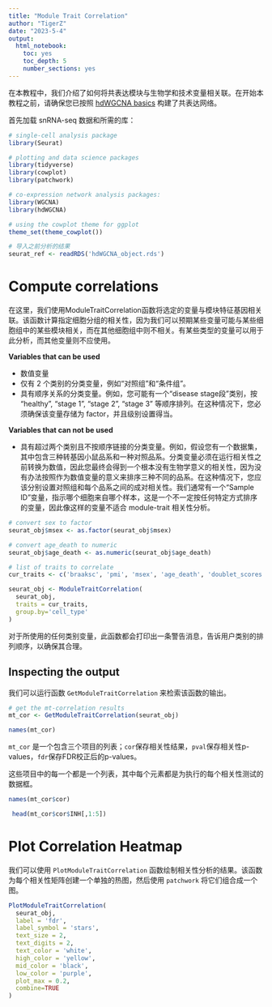 ```yaml
---
title: "Module Trait Correlation"
author: "TigerZ"
date: "2023-5-4"
output: 
  html_notebook: 
    toc: yes
    toc_depth: 5
    number_sections: yes
---
```



在本教程中，我们介绍了如何将共表达模块与生物学和技术变量相关联。在开始本教程之前，请确保您已按照 [hdWGCNA basics](https://smorabit.github.io/hdWGCNA/articles/articles/basics_tutorial.html) 构建了共表达网络。

首先加载 snRNA-seq 数据和所需的库：

```r
# single-cell analysis package
library(Seurat)

# plotting and data science packages
library(tidyverse)
library(cowplot)
library(patchwork)

# co-expression network analysis packages:
library(WGCNA)
library(hdWGCNA)

# using the cowplot theme for ggplot
theme_set(theme_cowplot())

# 导入之前分析的结果
seurat_ref <- readRDS('hdWGCNA_object.rds')
```


# Compute correlations

在这里，我们使用ModuleTraitCorrelation函数将选定的变量与模块特征基因相关联。该函数计算指定细胞分组的相关性，因为我们可以预期某些变量可能与某些细胞组中的某些模块相关，而在其他细胞组中则不相关。有某些类型的变量可以用于此分析，而其他变量则不应使用。

**Variables that can be used**

- 数值变量
- 仅有 2 个类别的分类变量，例如“对照组”和“条件组”。
- 具有顺序关系的分类变量。例如，您可能有一个“disease stage段”类别，按 “healthy”, “stage 1”, “stage 2”, “stage 3” 等顺序排列。在这种情况下，您必须确保该变量存储为 factor，并且级别设置得当。

**Variables that can not be used**

- 具有超过两个类别且不按顺序链接的分类变量。例如，假设您有一个数据集，其中包含三种转基因小鼠品系和一种对照品系。分类变量必须在运行相关性之前转换为数值，因此您最终会得到一个根本没有生物学意义的相关性，因为没有办法按照作为数值变量的意义来排序三种不同的品系。在这种情况下，您应该分别设置对照组和每个品系之间的成对相关性。我们通常有一个“Sample ID”变量，指示哪个细胞来自哪个样本，这是一个不一定按任何特定方式排序的变量，因此像这样的变量不适合 module-trait 相关性分析。

```r
# convert sex to factor
seurat_obj$msex <- as.factor(seurat_obj$msex)

# convert age_death to numeric
seurat_obj$age_death <- as.numeric(seurat_obj$age_death)

# list of traits to correlate
cur_traits <- c('braaksc', 'pmi', 'msex', 'age_death', 'doublet_scores', 'nCount_RNA', 'nFeature_RNA', 'total_counts_mt')

seurat_obj <- ModuleTraitCorrelation(
  seurat_obj,
  traits = cur_traits,
  group.by='cell_type'
)
```

对于所使用的任何类别变量，此函数都会打印出一条警告消息，告诉用户类别的排列顺序，以确保其合理。


## Inspecting the output

我们可以运行函数 `GetModuleTraitCorrelation` 来检索该函数的输出。

```r
# get the mt-correlation results
mt_cor <- GetModuleTraitCorrelation(seurat_obj)

names(mt_cor)
```

`mt_cor` 是一个包含三个项目的列表；`cor`保存相关性结果，`pval`保存相关性p-values，`fdr`保存FDR校正后的p-values。

这些项目中的每一个都是一个列表，其中每个元素都是为执行的每个相关性测试的数据框。

```r
names(mt_cor$cor)
```

```r
 head(mt_cor$cor$INH[,1:5])
```



# Plot Correlation Heatmap

我们可以使用 `PlotModuleTraitCorrelation` 函数绘制相关性分析的结果。该函数为每个相关性矩阵创建一个单独的热图，然后使用 `patchwork` 将它们组合成一个图。

```r
PlotModuleTraitCorrelation(
  seurat_obj,
  label = 'fdr',
  label_symbol = 'stars',
  text_size = 2,
  text_digits = 2,
  text_color = 'white',
  high_color = 'yellow',
  mid_color = 'black',
  low_color = 'purple',
  plot_max = 0.2,
  combine=TRUE
)
```











